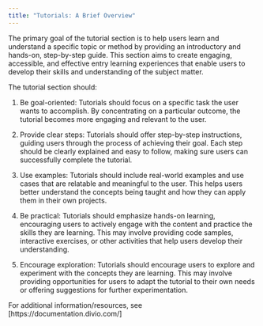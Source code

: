 ```yaml
---
title: "Tutorials: A Brief Overview"
---
```


The primary goal of the tutorial section is to help users learn and understand a specific topic or method by providing an introductory and hands-on, step-by-step guide. This section aims to create engaging, accessible, and effective entry learning experiences that enable users to develop their skills and understanding of the subject matter.

The tutorial section should:

1. Be goal-oriented: Tutorials should focus on a specific task the user wants to accomplish. By concentrating on a particular outcome, the tutorial becomes more engaging and relevant to the user.

2. Provide clear steps: Tutorials should offer step-by-step instructions, guiding users through the process of achieving their goal. Each step should be clearly explained and easy to follow, making sure users can successfully complete the tutorial.

3. Use examples: Tutorials should include real-world examples and use cases that are relatable and meaningful to the user. This helps users better understand the concepts being taught and how they can apply them in their own projects.

4. Be practical: Tutorials should emphasize hands-on learning, encouraging users to actively engage with the content and practice the skills they are learning. This may involve providing code samples, interactive exercises, or other activities that help users develop their understanding.

5. Encourage exploration: Tutorials should encourage users to explore and experiment with the concepts they are learning. This may involve providing opportunities for users to adapt the tutorial to their own needs or offering suggestions for further experimentation.

For additional information/resources, see [https://documentation.divio.com/]

